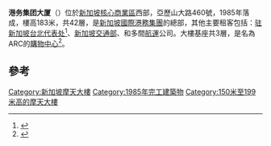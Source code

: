 {{Infobox building
| name           = PSA Building
| native_name    = 港务集团大厦
| image          = PSA Building.jpg
| caption        = 
| alternate_names= 
| location       = [[新加坡|新加坡]]亞歷山大路460號
| coordinates    = {{coord|1.273575|103.801214|region:SG_type:landmark|display=title,inline}}
| start_date     = 1985
| completion_date= 1985
| architectural_style = [[現代主義建築|現代主義]]
| building_type  = 商業大廈
| roof           = {{convert|183|m|abbr=on}}
| top_floor      = 
| floor_count    = 42
| unit_count     = 
| elevator_count = 
| cost           = 
| floor_area     = <!-- {{convert||sqft|abbr=on}} -->
| architect      = SAA Partnership
| engineer       = 
| contractor     = 
| developer      = 
| owner          = [[豐樹產業|豐樹產業]]
| management     = 
| references     = <ref>{{ctbuh|2219}}</ref><ref>{{emporis|106458}}</ref><ref>{{skyscraperpage|3343}}</ref><ref name="owner" />
}}
'''港务集团大厦'''（{{lang-en|'''PSA Building'''}}）位於[[新加坡|新加坡]][[核心商業區|核心商業區]]西部，亞歷山大路460號，1985年落成，樓高183米，共42層，是[[新加坡國際港務集團|新加坡國際港務集團]]的總部，其他主要租客包括：[[驻新加坡台北代表处|驻新加坡台北代表处]]<ref>{{Cite web |url=http://www.mofa.gov.tw/Official/Regions/CountryInfo/E976C15E-3D50-4C54-88DA-B2DE997FDC83?nationType=1 |title=中華民國外交部 |access-date=2014-01-06 |archive-date=2014-01-06 |archive-url=https://web.archive.org/web/20140106082154/http://www.mofa.gov.tw/Official/Regions/CountryInfo/E976C15E-3D50-4C54-88DA-B2DE997FDC83?nationType=1 |dead-url=no }}</ref>、[[新加坡交通部|新加坡交通部]]、{{link-en|新加坡海事及港务管理局|Maritime and Port Authority of Singapore}}和多間[[航運|航運]]公司。大樓基座共3層，是名為ARC的[[購物中心|購物中心]]<ref name="owner">{{cite web |title=Mapletree: PSA Building |url=http://www.mapletree.com.sg/prop_details.aspx?pid=18 |accessdate=2011年10月29日 |archive-date=2012年4月4日 |archive-url=https://web.archive.org/web/20120404123504/http://www.mapletree.com.sg/prop_details.aspx?pid=18 |dead-url=no }}</ref>。

==參考==
{{reflist}}

{{Skyscrapers in Singapore}}

[[Category:新加坡摩天大樓|Category:新加坡摩天大樓]]
[[Category:1985年完工建築物|Category:1985年完工建築物]]
[[Category:150米至199米高的摩天大樓|Category:150米至199米高的摩天大樓]]